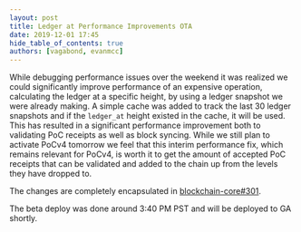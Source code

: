 ```yaml
---
layout: post
title: Ledger at Performance Improvements OTA
date: 2019-12-01 17:45
hide_table_of_contents: true
authors: [vagabond, evanmcc]
---
```


While debugging performance issues over the weekend it was realized we could significantly improve
performance of an expensive operation, calculating the ledger at a specific height, by using a
ledger snapshot we were already making. A simple cache was added to track the last 30 ledger
snapshots and if the `ledger_at` height existed in the cache, it will be used. This has resulted in
a significant performance improvement both to validating PoC receipts as well as block syncing.
While we still plan to activate PoCv4 tomorrow we feel that this interim performance fix, which
remains relevant for PoCv4, is worth it to get the amount of accepted PoC receipts that can be
validated and added to the chain up from the levels they have dropped to.

<!--truncate-->

The changes are completely encapsulated in
[blockchain-core#301](https://github.com/helium/blockchain-core/pull/301).

The beta deploy was done around 3:40 PM PST and will be deployed to GA shortly.
